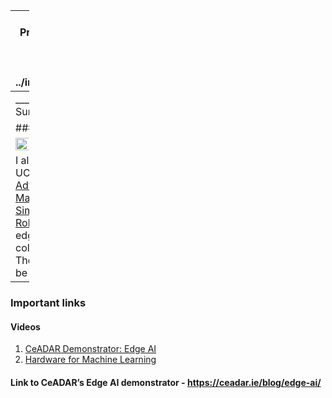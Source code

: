 
---
title: <b>Privacy Preserving ML</b>
order: 3
from: markdown+emoji
image: ../images/bmd340.png

---
_____________
### Summary


### The story

<img src="../images/edgeai_pruning.png" width=95%>

I also collaborated with UCD Laboratory for [Advanced Manufacturing Simulation and Robotics](https://www.ucd.ie/lams/) to review edge AI techniques for collaborative robots.
The review paper can be found [here](https://www.sciencedirect.com/science/article/pii/S2212827122003961).

-------------

### Important links

#### Videos
1. [CeADAR Demonstrator: Edge AI](https://www.youtube.com/watch?v=MV_n0z0dCE4)
1. [Hardware for Machine Learning](https://www.youtube.com/watch?v=wJgGkBhb9v4)

#### Link to CeADAR's Edge AI demonstrator - [https://ceadar.ie/blog/edge-ai/](https://ceadar.ie/blog/edge-ai/)
